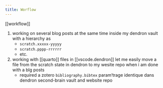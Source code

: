 ```yaml
---
title: Worflow
---
```


[[workflow]]

1. working on several blog posts at the same time inside my dendron vault with a hierarchy as
   - `scratch.xxxxx-yyyyy`
   - `scratch.pppp-rrrrrr`
   - etc.
2. working with [[quarto]] files in [[vscode.dendron]] let me easily move a file from the scratch state in dendron to my wesite repo when i am done with a blg posts
   - required a zotero `bibliography.bibtex` param‘trage identique dans dendron second-brain vault and website repo

